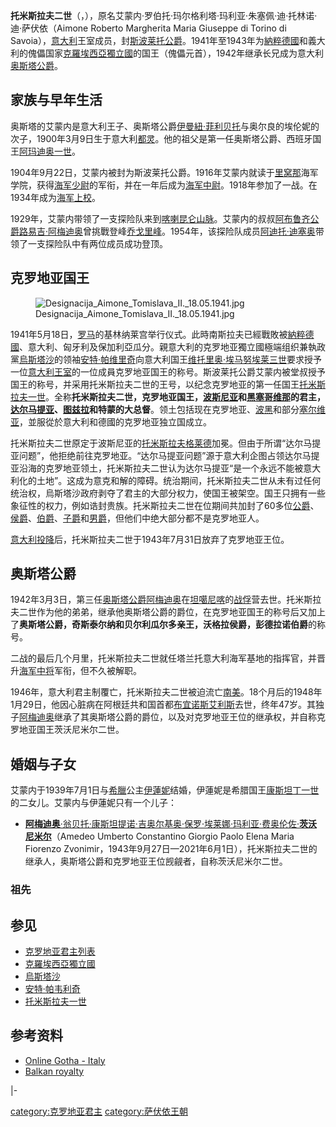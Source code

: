 {{Infobox royalty
| name         = 托米斯拉夫二世
| image        = Prince Aimone of Savoy - restored.jpg
| succession   = [[克羅埃西亞獨立國|克羅埃西亞]]國王
| reign        = 1941年5月18日— 1943年7月31日
| predecessor  = 无（獨立建國）<br>[[卡爾一世_(奧匈帝國)|卡洛四世]]（奧匈帝國皇帝）
| successor    = 无（放棄王位）<br>[[安特·帕韦利奇|安特·帕維里奇]]（獨立國領袖）
| succession1  = [[奥斯塔|奥斯塔]]公爵
| reign1       = 1942年3月3日-1948年1月29日
| reign-type1  = 在位
| spouse       = [[希臘的伊蓮妮_(1904-1974)|希臘的伊蓮妮公主]]
| issue        = [[阿梅迪奥·茨沃尼米尔_(奥斯塔公爵)|阿梅迪奥]]
| house        = [[萨伏依王朝|萨伏依王朝]]
| father       = 第二任奥斯塔公爵[[埃曼努埃莱·菲利贝托_(奥斯塔公爵)|埃曼努埃莱·菲利贝托]]
| mother       = [[海倫_(奧爾良公主)|奧爾良的海倫公主]]
| birth_date   = 1900年3月9日
| birth_place  = {{flag|Kingdom of Italy}}[[都灵|都灵]]
| death_date   = {{death date and age|1948|1|29|1900|3|9}}
| death_place  = {{flag|Argentina}}[[布宜諾斯艾利斯|布宜諾斯艾利斯]]
| burial_place = [[苏佩尔加大教堂|苏佩尔加大教堂]]
}}
'''托米斯拉夫二世'''（'''{{lang|hr|Tomislav II.}}'''，{{bd|1900年|3月9日|1948年|1月29日|catIdx=Tomislav 2}}），原名艾蒙内·罗伯托·玛尔格利塔·玛利亚·朱塞佩·迪·托林诺·迪·萨伏依（Aimone Roberto Margherita Maria Giuseppe di Torino di Savoia），[[意大利|意大利]]王室成员，封[[斯波莱托公爵|斯波莱托公爵]]。1941年至1943年为[[納粹德國|納粹德國]]和義大利的傀儡国家[[克羅埃西亞獨立國|克羅埃西亞獨立國]]的国王（傀儡元首），1942年继承长兄成为意大利[[奥斯塔公国|奥斯塔公爵]]。

==家族与早年生活==
奥斯塔的艾蒙内是意大利王子、奥斯塔公爵[[埃曼努埃莱·菲利贝托_(奥斯塔公爵)|伊曼紐·菲利贝托]]与奥尔良的埃伦妮的次子，1900年3月9日生于意大利[[都灵|都灵]]。他的祖父是第一任奥斯塔公爵、西班牙国王[[阿玛迪奥一世_(西班牙)|阿玛迪奥一世]]。

1904年9月22日，艾蒙内被封为斯波莱托公爵。1916年艾蒙内就读于[[里窝那|里窝那]]海军学院，获得[[海军少尉|海军少尉]]的军衔，并在一年后成为[[海军中尉|海军中尉]]。1918年参加了一战。在1934年成为[[海军上校|海军上校]]。

1929年，艾蒙内带领了一支探险队来到[[喀喇昆仑山脉|喀喇昆仑山脉]]。艾蒙内的叔叔[[阿布鲁齐公爵|阿布鲁齐公爵]][[路易吉·阿梅迪奥_(阿布鲁齐公爵)|路易吉·阿梅迪奥]]曾挑戰登峰[[乔戈里峰|乔戈里峰]]。1954年，该探险队成员[[阿迪托·迪塞奥|阿迪托·迪塞奥]]带领了一支探险队中有两位成员成功登顶。

==克罗地亚国王==
[[File:Designacija_Aimone_Tomislava_II._18.05.1941.jpg|thumb]]

1941年5月18日，[[罗马|罗马]]的基林纳莱宫举行仪式。此時南斯拉夫已經戰敗被[[納粹德國|納粹德國]]、意大利、匈牙利及保加利亞瓜分。親意大利的克罗地亚獨立國極端组织兼執政黨[[烏斯塔沙|烏斯塔沙]]的领袖[[安特·帕维里奇|安特·帕维里奇]]向意大利国王[[维托里奥·埃马努埃莱三世|维托里奥·埃马努埃莱三世]]要求授予一位[[萨伏依王朝|意大利王室]]的一位成員克罗地亚国王的称号。斯波莱托公爵艾蒙内被堂叔授予国王的称号，并采用托米斯拉夫二世的王号，以纪念克罗地亚的第一任国王[[托米斯拉夫一世|托米斯拉夫一世]]。全称'''托米斯拉夫二世，克罗地亚国王，[[波斯尼亞地區|波斯尼亚]]和[[赫塞哥維納|黑塞哥维那]]的君主，[[達爾馬提亞|达尔马提亚]]、[[图兹拉|图兹拉]]和特蒙的大总督'''。领土包括现在克罗地亚、[[波黑|波黑]]和部分[[塞尔维亚|塞尔维亚]]，並服從於意大利和德國的克罗地亚独立国成立。

托米斯拉夫二世原定于波斯尼亚的[[托米斯拉夫格莱德|托米斯拉夫格莱德]]加冕。但由于所谓“达尔马提亚问题”，他拒绝前往克罗地亚。“达尔马提亚问题”源于意大利企图占领达尔马提亚沿海的克罗地亚领土，托米斯拉夫二世认为达尔马提亚“是一个永远不能被意大利化的土地”。这成为意克和解的障碍。统治期间，托米斯拉夫二世从未有过任何统治权，烏斯塔沙政府剥夺了君主的大部分权力，使国王被架空。国王只拥有一些象征性的权力，例如诰封贵族。托米斯拉夫二世在位期间共加封了60多位[[公爵|公爵]]、[[侯爵|侯爵]]、[[伯爵|伯爵]]、[[子爵|子爵]]和[[男爵|男爵]]，但他们中绝大部分都不是克罗地亚人。

[[義大利與盟國停戰|意大利投降]]后，托米斯拉夫二世于1943年7月31日放弃了克罗地亚王位。

==奥斯塔公爵==
1942年3月3日，第三任[[奥斯塔公爵|奥斯塔公爵]][[阿梅迪奥_(奥斯塔公爵)|阿梅迪奥]]在[[坦噶尼喀|坦噶尼喀]]的[[战俘|战俘]]营去世。托米斯拉夫二世作为他的弟弟，继承他奥斯塔公爵的爵位，在克罗地亚国王的称号后又加上了'''奥斯塔公爵，奇斯泰尔纳和贝尔利瓜尔多亲王，沃格拉侯爵，彭德拉诺伯爵'''的称号。

二战的最后几个月里，托米斯拉夫二世就任塔兰托意大利海军基地的指挥官，并晋升[[海军中将|海军中将]]军衔，但不久被解职。

1946年，意大利君主制覆亡，托米斯拉夫二世被迫流亡[[南美洲|南美]]。18个月后的1948年1月29日，他因心脏病在阿根廷共和国首都[[布宜諾斯艾利斯|布宜诺斯艾利斯]]去世，终年47岁。其独子[[阿梅迪奥·茨沃尼米尔_(奥斯塔公爵)|阿梅迪奥]]继承了其奥斯塔公爵的爵位，以及对克罗地亚王位的继承权，并自称克罗地亚国王茨沃尼米尔二世。

==婚姻与子女==
艾蒙内于1939年7月1日与[[希臘王國|希臘]]公主[[希臘的伊蓮妮_(1904-1974)|伊蓮妮]]结婚，伊蓮妮是希腊国王[[康斯坦丁一世_(希腊)|康斯坦丁一世]]的二女儿。艾蒙内与伊蓮妮只有一个儿子：
*[[阿梅迪奥·茨沃尼米尔_(奥斯塔公爵)|'''阿梅迪奥'''·翁贝托·康斯坦提诺·吉奥尔基奥·保罗·埃莱娜·玛利亚·费奥伦佐·'''茨沃尼米尔''']]（Amedeo Umberto Constantino Giorgio Paolo Elena Maria Fiorenzo Zvonimir，1943年9月27日—2021年6月1日），托米斯拉夫二世的继承人，奥斯塔公爵和克罗地亚王位觊觎者，自称茨沃尼米尔二世。

===祖先===
{{Ahnentafel top|先祖}}<center>
{{ahnentafel-compact5
|style = font-size: 85%;
|boxstyle_1=background-color: #fcc;
|boxstyle_2=background-color: #fb9;
|boxstyle_3=background-color: #ffc;
|boxstyle_4=background-color: #bfc;
|boxstyle_5=background-color: #9fe;
|1= '''克羅埃西亞國王托米斯拉夫二世'''
|2= '''父：'''奧斯塔公爵[[埃曼努埃莱·菲利贝托_(奥斯塔公爵)|埃曼努埃萊·菲利貝托]]
|3= '''母：'''公爵夫人[[海倫_(奧爾良公主)|海倫]]
|4= '''祖父：'''西班牙國王[[阿玛迪奥一世_(西班牙)|阿瑪迪奧一世]]
|5= '''祖母：'''[[瑪麗亞·維多利亞·道爾·波佐|瑪麗亞·維多利亞·道爾·波佐]]
|6= '''外祖父：'''巴黎伯爵[[腓力_(巴黎伯爵)|菲利普]]
|7= '''外祖母：'''伯爵夫人[[奧爾良的瑪麗-伊莎貝爾|瑪麗-伊莎貝爾]]
|8= '''曾祖父：'''義大利國王[[維托里奧·埃馬努埃萊二世|維托里奧·埃馬努埃萊二世]]
|9= '''曾祖母：'''薩丁尼亞王后[[阿德莱德_(奥地利女大公)|阿德萊德]]
|10= '''外曾祖父：'''{{le|卡洛·埃馬努埃萊·道爾·波佐|Carlo Emmanuele dal Pozzo, 5th Prince of Cisterna}}
|11= '''外曾祖母：'''{{le|路易絲·德·梅洛德|Louise de Mérode}}
|12= '''外曾祖父：'''奧爾良公爵[[斐迪南·菲利普_(奧爾良公爵)|斐迪南·菲利普]]
|13= '''外曾祖母：'''公爵夫人[[梅克倫堡-施威林的海倫|海倫]]
|14= '''外曾祖父：'''蒙龐西耶公爵{{le|安托萬·德·奧爾良|Antoine, Duke of Montpensier|安托萬}}
|15= '''外曾祖母：'''公爵夫人[[路易莎·費爾南達_(蒙龐西耶公爵夫人)|路易莎·費爾南達]]
|16= '''高祖父：'''薩丁尼亞國王[[卡洛·阿爾貝托|卡洛·阿爾貝托]]
|17= '''高祖母：'''薩丁尼亞王后[[瑪麗亞·特蕾莎_(奧地利-托斯卡納)|瑪麗亞·特蕾莎]]
|18= '''外高祖父：'''奧地利的[[奧地利的萊納_(1783-1853)|萊納大公]]
|19= '''外高祖母：'''薩伏依的{{le|薩伏依的瑪麗亞·伊莉莎貝塔|Princess Elisabeth of Savoy|瑪麗亞·伊莉莎貝塔}}
|20= '''外高祖父：'''朱塞佩·阿方索·道爾·波佐
|21= '''外高祖母：'''瑪麗亞·安娜·包柏·貝爾東
|22= '''外高祖父：'''韋爾納·德·梅洛德
|23= '''外高祖母：'''薇克多·范·史潘根
|24= '''外高祖父：'''法國人的國王[[路易-菲利普一世|路易-菲利普一世]]
|25= '''外高祖母：'''法國人的王后[[瑪麗亞·艾瑪莉亞_(那不勒斯和西西里公主)|瑪麗亞·艾瑪莉亞]]
|26= '''外高祖父：'''梅克倫堡-施威林大公儲[[腓特烈·路德維希_(梅克倫堡-施威林)|腓特烈·路德維希]]
|27= '''外高祖母：'''薩克森-魏瑪-艾森納赫的{{le|薩克森-魏瑪-艾森納赫的卡羅琳·路易絲|Princess Caroline Louise of Saxe-Weimar-Eisenach|卡羅琳·路易絲}}
|28= '''外高祖父：'''法國人的國王路易-菲利普一世（同上）
|29= '''外高祖母：'''法國人的王后瑪麗亞·艾瑪莉亞（同上）
|30= '''外高祖父：'''西班牙國王[[斐迪南七世|斐迪南七世]]
|31= '''外高祖母：'''西班牙王后[[两西西里的玛丽亚·克里斯蒂娜|瑪麗亞·克里斯蒂娜]]
}}</center>
{{ahnentafel bottom}}

==参见==
* [[克罗地亚君主列表|克罗地亚君主列表]]
* [[克羅埃西亞獨立國|克羅埃西亞獨立國]]
* [[烏斯塔沙|烏斯塔沙]]
* [[安特·帕韦利奇|安特·帕韦利奇]]
* [[托米斯拉夫一世|托米斯拉夫一世]]
==参考资料==
* [https://web.archive.org/web/20080111151205/http://pages.prodigy.net/ptheroff/gotha/italy.html Online Gotha - Italy]
* [http://balkanroyalty.tripod.com/id15.html Balkan royalty] {{Wayback|url=http://balkanroyalty.tripod.com/id15.html |date=20110717101957 }}

{{start box}}
{{s-hou|[[萨伏依王朝|萨伏依王朝]]|1900年|3月9日|1948年|1月29日}}
|-
{{s-vacant|并入[[南斯拉夫王國|南斯拉夫王國]]|last=[[卡爾一世_(奧匈帝國)|卡洛四世]]}}
{{s-title|[[克罗地亚君主列表|克罗地亚国王]]|1941年—1943年}}
{{s-after|[[克羅地亞社會主義共和國|克羅地亞社會主義共和國]]<br>[[波斯尼亞和黑塞哥維那社會主義共和國|波斯尼亞和黑塞哥維那社會主義共和國]]}}
{{s-before|[[阿梅迪奥_(第三代奥斯塔公爵)|第三任奥斯塔公爵阿梅迪奥]]}}
{{s-title|[[奥斯塔公爵|奥斯塔公爵]]<br>第四任|1942年—1948年}}
{{s-after|[[阿梅迪奥·茨沃尼米尔_(奥斯塔公爵)|第五任奥斯塔公爵阿梅迪奥]]}}
{{end box}}

{{Authority control}}
{{DEFAULTSORT:Tomislav 2}}

[[category:克罗地亚君主|category:克罗地亚君主]]
[[category:萨伏依王朝|category:萨伏依王朝]]
